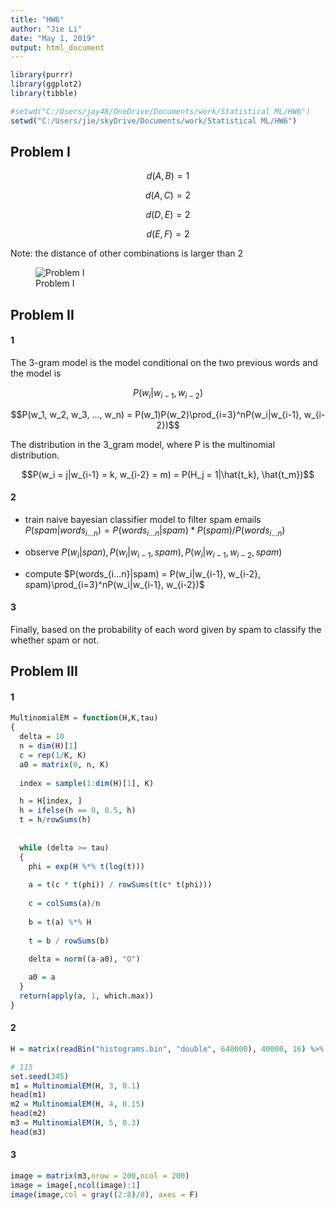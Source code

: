 ```yaml
---
title: "HW6"
author: "Jie Li"
date: "May 1, 2019"
output: html_document
---
```


```r
library(purrr)
library(ggplot2)
library(tibble)

#setwd("C:/Users/jay48/OneDrive/Documents/work/Statistical ML/HW6")
setwd("C:/Users/jie/skyDrive/Documents/work/Statistical ML/HW6")
```

## Problem I
$$d(A,B) = 1$$

$$d(A,C) = 2$$

$$d(D,E) = 2$$

$$d(E,F) = 2$$

Note: the distance of other combinations is larger than 2 

![Problem I](1.png)

## Problem II
#### 1
The 3-gram model is the model conditional on the two previous words and the model is

$$P(w_i|w_{i-1}, w_{i-2})$$

$$P(w_1, w_2, w_3, ..., w_n) = P(w_1)P(w_2)\prod_{i=3}^nP(w_i|w_{i-1}, w_{i-2})$$

The distribution in the 3_gram model, where P is the multinomial distribution.

$$P(w_i = j|w_{i-1} = k, w_{i-2} = m) = P(H_j = 1|\hat{t_k}, \hat{t_m})$$

#### 2

* train naive bayesian classifier model to filter spam emails $P(spam | words_{i...n}) = P(words_{i...n}|spam) * P(spam) / P(words_{i...n})$

* observe $P(w_i|span), P(w_i|w_{i-1}, spam), P(w_i|w_{i-1}, w_{i-2}, spam)$

* compute $P(words_{i...n}|spam) = P(w_i|w_{i-1}, w_{i-2}, spam)\prod_{i=3}^nP(w_i|w_{i-1}, w_{i-2})$

#### 3
Finally, based on the probability of each word given by spam to classify the whether spam or not.

## Problem III
#### 1
```r
MultinomialEM = function(H,K,tau)
{
  delta = 10
  n = dim(H)[1]
  c = rep(1/K, K)
  a0 = matrix(0, n, K)
  
  index = sample(1:dim(H)[1], K)

  h = H[index, ]
  h = ifelse(h == 0, 0.5, h)
  t = h/rowSums(h)
  
  
  while (delta >= tau)
  {
    phi = exp(H %*% t(log(t)))
    
    a = t(c * t(phi)) / rowSums(t(c* t(phi)))
      
    c = colSums(a)/n
    
    b = t(a) %*% H
    
    t = b / rowSums(b)
    
    delta = norm((a-a0), "O")

    a0 = a
  }
  return(apply(a, 1, which.max))
}

```


#### 2
```r
H = matrix(readBin("histograms.bin", "double", 640000), 40000, 16) %>% as.matrix()

# 115
set.seed(345)
m1 = MultinomialEM(H, 3, 0.1)
head(m1)
m2 = MultinomialEM(H, 4, 0.15)
head(m2)
m3 = MultinomialEM(H, 5, 0.3)
head(m3)
```

#### 3
```r
image = matrix(m3,nrow = 200,ncol = 200)
image = image[,ncol(image):1]
image(image,col = gray((2:8)/8), axes = F)
```




